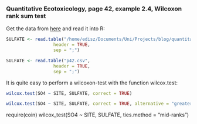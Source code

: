 ### Quantitative Ecotoxicology, page 42, example 2.4, Wilcoxon rank sum test

Get the data from [here](https://raw.github.com/EDiLD/r-ed/master/quantitative_ecotoxicology/data/p42.csv) and read it into R:
```r
SULFATE <- read.table("/home/edisz/Documents/Uni/Projects/blog/quantitative_ecotoxicology/data/p42.csv", 
                  header = TRUE, 
                  sep = ";")
```

```r
SULFATE <- read.table("p42.csv", 
                  header = TRUE, 
                  sep = ";")
```


It is quite easy to perform a wilcoxon-test with the function wilcox.test:
```r
wilcox.test(SO4 ~ SITE, SULFATE, correct = TRUE)
```

```r
wilcox.test(SO4 ~ SITE, SULFATE, correct = TRUE, alternative = "greater")
```

require(coin)
wilcox_test(SO4 ~ SITE, SULFATE, ties.method = "mid-ranks")
